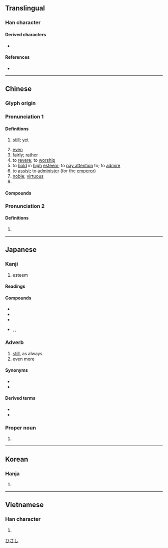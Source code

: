 {{also|尙}}
{{character info/new}}
==Translingual==

===Han character===
{{Han char|rn=42|rad=小|as=05|sn=8|four=90227|canj=FBR|ids=⿱⺌冋}}

====Derived characters====
* {{lang|mul|[[黨]] [[党]] [[堂]] [[常]] [[掌]] [[棠]] [[甞]] [[當]] [[裳]] [[嘗]] [[賞]]}}

====References====
* {{Han ref|kx=0297.121|dkj=07493|hdz=10563.050|uh=5C1A|ud=23578|bh=A97C|bd=43388}}

----

==Chinese==
{{zh-forms|t2=尙}}

===Glyph origin===
{{Han etyl}}

===Pronunciation 1===
{{zh-pron
|m=shàng
|c=soeng6
|h=pfs=song
|md=siông
|mn=xm,qz,tw:siōng/zz:siāng/xm,qz,tp,kh,sx,yl,km,mg,hc,tc:siūⁿ/zz,tn:siōⁿ/lk:siǔⁿ/tw:sióng
|mn_note=siōng/siāng - literary; siūⁿ/siōⁿ - vernacular (limited, e.g. {{zh-l|*和尚}}); sióng - vernacular (limited, e.g {{zh-l|*高尚}})
|w=3zaan
|mc=2
|oc=1,2
|cat=adv,v,a,pn
}}

====Definitions====
{{zh-hanzi}}

# [[still]]; [[yet]]
#: {{zh-x|不良 反應：尚 不 明確。|Adverse reactions: '''still''' unclear.}}
# [[even]]
# [[fairly]]; [[rather]]
# to [[revere]]; to [[worship]]
# to [[hold]] in [[high]] [[esteem]]; to [[pay attention]] to; to [[admire]]
# to [[assist]]; to [[administer]] (for the [[emperor]])
# [[noble]]; [[virtuous]]
# {{surname|lang=zh}}

====Compounds====
{{zh-der|fold=1|好尚|布袋和尚|伏維尚饗|崇節尚儉|嘉尚|崇尚|尚且|尚古自|今文尚書|和尚打傘|尚友|古文尚書|元尚篇|坦尚尼亞|兵部尚書|尊年尚齒|口尚乳臭|尚書郎|志尚|循尚|一息尚存|尚齒|尚饗|刑部尚書|尚書大傳|山和尚|尚比亞|尚武|尚未|尚有可為|尚書令|尚方寶劍|尚方|尚志|尚可|尚佳|和尚|弄性尚氣|尚猶|尚衣|尚書省|尚然|尚書|大和尚|堂頭和尚|不尚|俗尚|當家和尚|戶部尚書|禮尚往來|由竇尚書|禮部尚書|法海和尚|時尚|疏財尚氣|跳牆和尚|節尚|紅杏尚書|鄉黨尚齒|風尚|衣錦尚絅|花和尚|素尚|習尚|高尚|阿必尚}}

===Pronunciation 2===
{{zh-pron
|m=cháng
|mc=1
|oc=n,1
|cat=n
}}

====Definitions====
{{zh-hanzi}}

# {{n-g|Variant pronunciation used in {{zh-l|尚書|position of the [[chief]] [[secretary]]}}.}}

----

==Japanese==

===Kanji===
{{ja-kanji|grade=c|rs=小05}}

# esteem

====Readings====
{{ja-readings
|kanon=しょう<しやう
|goon=じょう<じやう
|kun=くわえる, たか-い, たか-める, たっとぶ, とうと-ぶ, とうと-い, なお-, ねがう
|nanori=なお, ひさ
}}

====Compounds====
* {{ja-r|尚%書|^しょう%しょ}}
* {{ja-l|尚武}}
* {{ja-l|高尚}}
* {{ja-r|和%尚|お%しょう}}, {{ja-r|和%尚|か%しょう}}, {{ja-r|和%尚|わ%じょう}}

===Adverb===
{{ja-pos|adverb|なお}}

# [[still]], as always
# even more

====Synonyms====
* {{l|ja|相変わらず}}
* {{l|ja|ますます}}

====Derived terms====
* {{l|ja|尚且つ}}
* {{l|ja|尚更}}

===Proper noun===
{{ja-pos|proper|ひさし}}

# {{given name|male|lang=ja}}

[[Category:Japanese male given names|ひさし]]

----

==Korean==

===Hanja===
{{ko-hanja|hangeul=상|rv=sang|mr=sang}}

# {{defn|lang=ko|sort=小05}}

----

==Vietnamese==

===Han character===
{{vi-hantu|[[chuộng]], [[thượng]]|rs=小05}}

# {{defn|lang=vi|sort=小05}}
